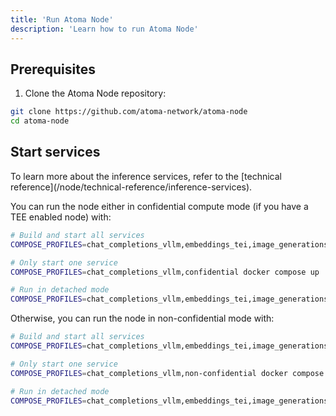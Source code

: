 ```yaml
---
title: 'Run Atoma Node'
description: 'Learn how to run Atoma Node'
---
```



## Prerequisites
1. Clone the Atoma Node repository:
```bash
git clone https://github.com/atoma-network/atoma-node
cd atoma-node
```

## Start services

<Info>
    To learn more about the inference services, refer to the [technical reference](/node/technical-reference/inference-services).
</Info>

You can run the node either in confidential compute mode (if you have a TEE enabled node) with:

```bash
# Build and start all services
COMPOSE_PROFILES=chat_completions_vllm,embeddings_tei,image_generations_mistralrs,confidential docker compose up

# Only start one service
COMPOSE_PROFILES=chat_completions_vllm,confidential docker compose up

# Run in detached mode
COMPOSE_PROFILES=chat_completions_vllm,embeddings_tei,image_generations_mistralrs,confidential docker compose up -d
```

Otherwise, you can run the node in non-confidential mode with:

```bash
# Build and start all services
COMPOSE_PROFILES=chat_completions_vllm,embeddings_tei,image_generations_mistralrs,non-confidential docker compose up

# Only start one service
COMPOSE_PROFILES=chat_completions_vllm,non-confidential docker compose up

# Run in detached mode
COMPOSE_PROFILES=chat_completions_vllm,embeddings_tei,image_generations_mistralrs,non-confidential docker compose up -d
```
